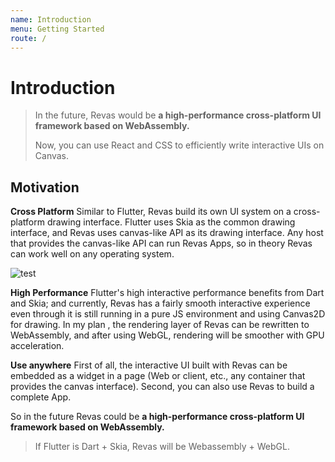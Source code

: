 ```yaml
---
name: Introduction
menu: Getting Started
route: /
---
```


# Introduction

> In the future, Revas would be **a high-performance cross-platform UI framework based on WebAssembly.**
> 
> Now, you can use React and CSS to efficiently write interactive UIs on Canvas.


## Motivation

**Cross Platform** Similar to Flutter, Revas build its own UI system on a cross-platform drawing interface. Flutter uses Skia as the common drawing interface, and Revas uses canvas-like API as its drawing interface. Any host that provides the canvas-like API can run Revas Apps, so in theory Revas can work well on any operating system.

![test](https://user-images.githubusercontent.com/5719833/81006150-9b8f3300-8e81-11ea-8cb1-08de6550ea03.png)

**High Performance** Flutter's high interactive performance benefits from Dart and Skia; and currently, Revas has a fairly smooth interactive experience even through it is still running in a pure JS environment and using Canvas2D for drawing. In my plan , the rendering layer of Revas can be rewritten to WebAssembly, and after using WebGL, rendering will be smoother with GPU acceleration.

**Use anywhere** First of all, the interactive UI built with Revas can be embedded as a widget in a page (Web or client, etc., any container that provides the canvas interface). Second, you can also use Revas to build a complete App.

So in the future Revas could be **a high-performance cross-platform UI framework based on WebAssembly.**

> If Flutter is Dart + Skia, Revas will be Webassembly + WebGL.






